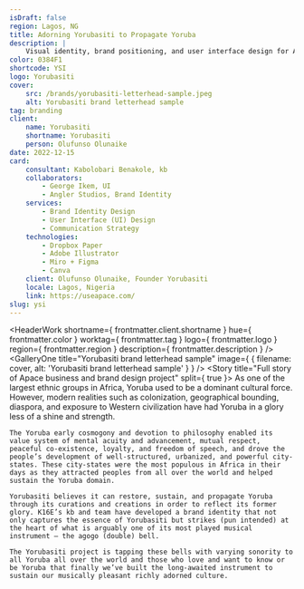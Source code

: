 ```yaml
---
isDraft: false
region: Lagos, NG
title: Adorning Yorubasiti to Propagate Yoruba
description: |
    Visual identity, brand positioning, and user interface design for Africa's first fully dedicated platform for immersion in and propagation of Yoruba.
color: 0384F1
shortcode: YSI
logo: Yorubasiti
cover:
    src: /brands/yorubasiti-letterhead-sample.jpeg
    alt: Yorubasiti brand letterhead sample
tag: branding
client:
    name: Yorubasiti
    shortname: Yorubasiti
    person: Olufunso Olunaike
date: 2022-12-15
card:
    consultant: Kabolobari Benakole, kb
    collaborators:
        - George Ikem, UI
        - Angler Studios, Brand Identity
    services:
        - Brand Identity Design
        - User Interface (UI) Design
        - Communication Strategy
    technologies:
        - Dropbox Paper
        - Adobe Illustrator
        - Miro + Figma
        - Canva
    client: Olufunso Olunaike, Founder Yorubasiti
    locale: Lagos, Nigeria
    link: https://useapace.com/
slug: ysi
---
```



<HeaderWork
    shortname={ frontmatter.client.shortname }
    hue={ frontmatter.color }
    worktag={ frontmatter.tag }
    logo={ frontmatter.logo }
    region={ frontmatter.region }
    description={ frontmatter.description }
/>
<GalleryOne
    title="Yorubasiti brand letterhead sample"
    image={ { filename: cover, alt: 'Yorubasiti brand letterhead sample' } }
/>
<Story
    title="Full story of Apace business and brand design project"
    split={ true }>
    As one of the largest ethnic groups in Africa, Yoruba used to be a dominant cultural force. However, modern realities such as colonization, geographical bounding, diaspora, and exposure to Western civilization have had Yoruba in a glory less of a shine and strength.

    The Yoruba early cosmogony and devotion to philosophy enabled its value system of mental acuity and advancement, mutual respect, peaceful co-existence, loyalty, and freedom of speech, and drove the people’s development of well-structured, urbanized, and powerful city-states. These city-states were the most populous in Africa in their days as they attracted peoples from all over the world and helped sustain the Yoruba domain.

    Yorubasiti believes it can restore, sustain, and propagate Yoruba through its curations and creations in order to reflect its former glory. K16E’s kb and team have developed a brand identity that not only captures the essence of Yorubasiti but strikes (pun intended) at the heart of what is arguably one of its most played musical instrument — the agogo (double) bell.

    The Yorubasiti project is tapping these bells with varying sonority to all Yoruba all over the world and those who love and want to know or be Yoruba that finally we’ve built the long-awaited instrument to sustain our musically pleasant richly adorned culture.
</Story>
<BusinessCard
    title={ `Summary details of and link to ${frontmatter.client.name}` }
    link={ frontmatter.card.link }
    hue={ frontmatter.color }
    logo={ frontmatter.logo }
    card={ frontmatter.card }
    shortname={ frontmatter.client.shortname }
/>